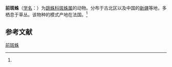 {{Speciesbox
| name = 前斑蛛
| status = 
| status_system = 
| image = Euophrys_frontalis_01.JPG
| image_width = 250px
| genus = Euophrys
| species = frontalis
| authority = (Walckenaer, 1802)<ref name=id14704>{{cite web| url =http://www.bioinfo.cn/db05/BjdwSpecies.php?action=view&id=14704| title =前斑蛛| work =《中国动物物种编目数据库》| publisher =中国科学院微生物研究所| author =中国科学院动物研究所| accessdate =2009-04-28| deadurl =yes| archiveurl =https://web.archive.org/web/20160305050124/http://www.bioinfo.cn/db05/BjdwSpecies.php?action=view&id=14704| archivedate =2016-03-05}}</ref>
}}

'''前斑蛛'''（[[学名|学名]]：{{lang|la|''Euophrys frontalis''}}）为[[跳蛛科|跳蛛科]][[斑蛛属|斑蛛属]]的动物。分布于古北区以及中国的[[新疆|新疆]]等地，多栖息于草丛。该物种的模式产地在法国。<ref name=id14704/>

== 参考文献 ==
{{reflist}}

{{Commons category|Euophrys frontalis}}
{{Wikispecies|Euophrys frontalis}}
{{Taxonbar|from=Q1058583}}

[[Category:斑蛛属|前斑蛛]]


{{蜘蛛小作品}}